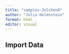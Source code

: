 ```yaml
---
title: "samples-Julchen0"
author: "Julia Holenstein"
format: html
editor: visual
---
```


## Import Data

